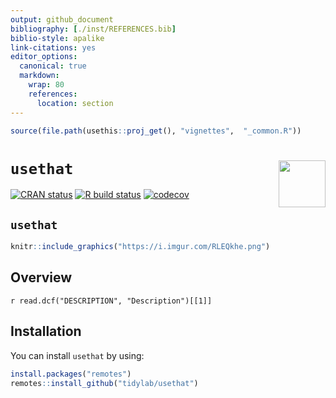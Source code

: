 ---
output: github_document
bibliography: [./inst/REFERENCES.bib]
biblio-style: apalike
link-citations: yes
editor_options: 
  canonical: true
  markdown: 
    wrap: 80
    references: 
      location: section
---

```{r setup, echo = FALSE, results = 'hide', message = FALSE, warning = FALSE}
source(file.path(usethis::proj_get(), "vignettes",  "_common.R"))
```

# `usethat` <img src="https://raw.githubusercontent.com/tidylab/usethat/master/pkgdown/logo.png" align="right" height="75"/>

<!-- badges: start -->
[![CRAN
status](https://www.r-pkg.org/badges/version/usethat)](https://CRAN.R-project.org/package=usethat)
[![R build
status](https://github.com/tidylab/usethat/workflows/R-CMD-check/badge.svg)](https://github.com/tidylab/usethat/actions)
[![codecov](https://codecov.io/gh/tidylab/usethat/branch/master/graph/badge.svg?token=U6FL5N32FL)](https://codecov.io/gh/tidylab/usethat)

<!-- badges: end -->


`usethat`
---

```{r, echo = FALSE, out.width = "100%"}
knitr::include_graphics("https://i.imgur.com/RLEQkhe.png")
```

## Overview

`r read.dcf("DESCRIPTION", "Description")[[1]]`

## Installation

You can install `usethat` by using:

```{r, eval=FALSE, echo=TRUE}
install.packages("remotes")
remotes::install_github("tidylab/usethat")
```

